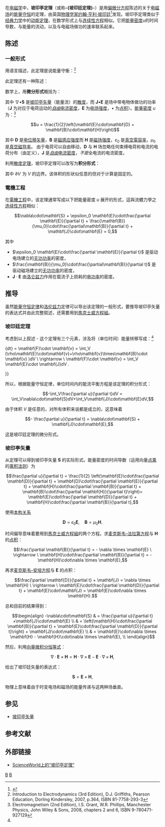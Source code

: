 {{NoteTA
|G1=物理學
|1=zh-hant:電機工程;zh-hans:电气工程
}}
在[[电磁学|电磁学]]中，'''坡印亭定理'''（或称'''-{坡印廷定理}-'''）是用[[偏微分方程|偏微分方程]]陈述的关于[[电磁场|电磁场]]的[[能量守恒|能量守恒]]的定理，由英国[[物理学家|物理学家]][[约翰·亨利·坡印廷|约翰·亨利·坡印廷]]<ref name="Poynting">{{cite journal
| author=Poynting, J. H.
| authorlink=John_Henry_Poynting
| year=1884
| journal=Philosophical Transactions of the Royal Society of London
| volume=175
| pages=343–361
| title=[[Wikisource:On_the_Transfer_of_Energy_in_the_Electromagnetic_Field|On the Transfer of Energy in the Electromagnetic Field]]
| doi=10.1098/rstl.1884.0016}}</ref>发现。坡印亭定理类似于[[经典力学|经典力学]]中的[[动能定理|动能定理]]，在数学形式上与[[连续性方程|连续性方程]]相似。它把[[能量密度|能量密度]]''u''的时间导数，与能量的流动，以及与电磁场做功的速率联系起来。

== 陈述 ==

===一般形式===
用语言描述，此定理是说能量守衡：<ref name="Electrodynamics 2007, p.364">Introduction to Electrodynamics (3rd Edition), D.J. Griffiths, Pearson Education, Dorling Kindersley, 2007, p.364, ISBN 81-7758-293-3</ref>
{{cquote|一个空间区域（单位体积内）中，能量传递速率等于在一电荷分布上做[[功|功]]的速率加上离开该区域的[[能量通量|能量通量]]。}}

此定理还有一种陈述：
{{cquote|单位时间内，一定体积中电磁场能量减少的速率，等于场力所做的功与单位时间向外的净通量的和。}}

数学上，用'''微分形式'''概括为：
{{Equation box 1
|indent =:
|equation = <math>-\frac{\partial u}{\partial t} = \nabla\cdot\mathbf{S}+\mathbf{J}_f\cdot\mathbf{E}</math>
|cellpadding
|border
|border colour = #50C878
|background colour = #ECFCF4}}

其中 ∇•'''S''' 是[[坡印亭矢量|坡印亭矢量]]（能量流）的[[散度|散度]]，而 '''J'''•'''E''' 是场中带电物体做功的功率（'''J''' 为对应于电荷运动的''[[磁化強度|自由]]''[[电流密度|电流密度]]，'''E''' 为[[电场强度|电场强度]]，• 为[[点积|点积]]）。[[能量密度|能量密度]] ''u'' 为：<ref>Electromagnetism (2nd Edition), I.S. Grant, W.R. Phillips, Manchester Physics, John Wiley & Sons, 2008, chapters 2 and 6, ISBN 9-780471-927129</ref>

:<math>u = \frac{1}{2}\left(\mathbf{E}\cdot\mathbf{D} + \mathbf{B}\cdot\mathbf{H}\right)</math>

其中 '''D''' 是[[電位移|电位移矢量]]，'''B''' 是[[磁感应强度|磁感应强度]]而 '''H''' 是[[磁场强度|磁场强度]]，''ε''<sub>0</sub> 是[[真空電容率|真空電容率]]，''μ''<sub>0</sub> 是[[真空磁导率|真空磁导率]]。<!-- Next sentence is emphasis, not repetition. --> 由于电荷可以自由移动，'''D''' 与 '''H''' 场忽略任何束缚电荷和电流的电荷分布（由定义），'''J''' 是''[[磁化強度|自由]]''[[电流密度|电流密度]]，''不是''全电流的电流密度。

利用[[散度定理|散度定理]]，坡印亭定理可以改写为'''积分形式'''：

{{Equation box 1
|indent =:
|equation = {{oiint
| preintegral = <math>-\frac{\partial}{\partial t} \int_V u dV=</math>
| intsubscpt = <math>\scriptstyle \partial V</math>
| integrand = <math>\mathbf{S}\cdot d\mathbf{A} + \int_V\mathbf{J}\cdot\mathbf{E}dV</math>
}}
|cellpadding= 6
|border
|border colour = #0073CF
|background colour=#F5FFFA}}

其中 <math>\partial V \!</math> 为 ''V'' 的边界。该体积的形状似任意的但对于计算是固定的。

=== 電機工程 ===

在[[電機工程|電機工程]]中，该定理通常写成以下把能量密度 ''u'' 展开的形式，這與流體力學之[[连续性方程|连续性方程]]相似：

:<math>
\nabla\cdot\mathbf{S} + 
\epsilon_0 \mathbf{E}\cdot\frac{\partial \mathbf{E}}{\partial t} + \frac{\mathbf{B}}{\mu_0}\cdot\frac{\partial\mathbf{B}}{\partial t} +
\mathbf{J}\cdot\mathbf{E} = 0,
</math>

其中

*<math>\epsilon_0 \mathbf{E}\cdot\frac{\partial \mathbf{E}}{\partial t}</math> 是驱动电场建立的[[电功率|无功功率]]的密度，
*<math>\frac{\mathbf{B}}{\mu_0}\cdot\frac{\partial\mathbf{B}}{\partial t}</math> 是驱动磁场建立的[[电功率|无功功率]]的密度，
*<math>\mathbf{J}\cdot\mathbf{E}</math> 由[[洛仑兹力|洛仑兹力]]作用在载流子上损耗的[[电功率|电功率]]的密度。

==推导==

虽然[[能量守恒定律|能量守恒定律]]和[[洛伦兹力|洛伦兹力]]定律可以导出该定理的一般形式，要推导坡印亭矢量的表达式并由此完整叙述，还需要用到[[馬克士威方程組|馬克士威方程組]]。

===坡印廷定理===

考虑到以上叙述 - 这个定理有三个元素，涉及将（单位时间）能量转移写成{{le|体积分|Volume integral}}：<ref name="Electrodynamics 2007, p.364"/>

{{ordered list
|1= 因为 ''u'' 是能量密度，对整个体积区域积分得到区域内储存的总能量 ''U''，再对时间求（偏）导数得到能量变化率：

:<math> U=\int_V u dV \ \rightarrow \ \frac{\partial U}{\partial t} = \frac{\partial}{\partial t} \int_V u dV = \int_V \frac{\partial u}{\partial t} dV .</math></li>

|2= 离开区域的能流为坡印亭矢量的[[曲面积分|曲面积分]]，使用[[高斯散度定理|散度定理]]可以将其写作：

:{{oiint
| preintegral = 
| intsubscpt = <math>\scriptstyle \partial V</math>
| integrand = <math>\mathbf{S}\cdot d\mathbf{A}=\int_V\nabla\cdot \mathbf{S} dV .</math>
}}

|3= 把某一电荷分布上的[[洛伦兹力|洛伦兹力]]密度 '''f''' 在整个体积上积分得到总受力 '''F''' 为

:<math> \mathbf{f} = \rho\mathbf{E}+\mathbf{J}\times\mathbf{B} \ \rightarrow \ \int_V \mathbf{f} dV = \mathbf{F} = \int_V (\rho\mathbf{E}+\mathbf{J}\times\mathbf{B} )dV ,</math>

其中 ''ρ'' 为该分布的[[電荷密度|電荷密度]]而 '''v''' 为其[[速度|速度]]。因为 <math> \mathbf{J} = \rho \mathbf{v}</math>，该力做功的速率为

:<math> \mathbf{F}\cdot\frac{d \mathbf{r}}{dt} = \mathbf{F}\cdot \mathbf{v} = \int_V (\rho\mathbf{E}\cdot\mathbf{v}+\rho\mathbf{v}\times\mathbf{B}\cdot \mathbf{v} )dV \ \rightarrow \ \mathbf{F}\cdot \mathbf{v} = \int_V \mathbf{E}\cdot \mathbf{J}dV .</math></li>
}}

所以，根据能量守恒定律，单位时间内的能流平衡方程是该定理的积分形式：

:<math>-\int_V\frac{\partial u}{\partial t}dV = \int_V\nabla\cdot\mathbf{S}dV+\int_V\mathbf{J}\cdot\mathbf{E}dV,</math>

由于体积 ''V'' 是任意的，对所有体积来说都是成立的，这意味着

:<math>- \frac{\partial u}{\partial t} = \nabla\cdot\mathbf{S} + \mathbf{J}\cdot\mathbf{E},</math>

这是坡印廷定理的微分形式。

===坡印亭矢量===
<!--please leave the derivation here, don't move/delete, it follows streight from the above-->
{{main|坡印亭矢量}}

从定理可以得到坡印亭矢量 '''S''' 的实际形式。能量密度的时间导数（运用向量[[数量积|点乘]]的[[乘积法则|乘积法则]]）为

:<math> \frac{\partial u}{\partial t} = \frac{1}{2}
\left(\mathbf{E}\cdot\frac{\partial \mathbf{D}}{\partial t} 
+ \mathbf{D}\cdot\frac{\partial \mathbf{E}}{\partial t}
+ \mathbf{H}\cdot\frac{\partial \mathbf{B}}{\partial t}
+ \mathbf{B}\cdot\frac{\partial \mathbf{H}}{\partial t}\right)= 
\mathbf{E}\cdot\frac{\partial \mathbf{D}}{\partial t} 
+ \mathbf{H}\cdot\frac{\partial \mathbf{B}}{\partial t},
</math>

使用[[麦克斯韦方程组#本構關係|本构关系]]{{what|reason=There is something wrong here. These are the constitutive relation for empty space. If there is no medium but the vacuum, why are we being so careful to write out E versus D, and H versus B, and carefully point out that J_f is only the free current, in all of the discussions above?|date=May 2015}}

:<math>\mathbf{D} = \epsilon_0 \mathbf{E},\quad \mathbf{B} = \mu_0 \mathbf{H}. </math>

时间偏导意味着要用到[[馬克士威方程組|馬克士威方程組]]的两个方程。求[[法拉第电磁感应定律|麦克斯韦–法拉第方程]]与 '''H''' 的[[数量积|点积]]：

:<math>\frac{\partial \mathbf{B}}{\partial t} = - \nabla \times \mathbf{E} \ \rightarrow \ \mathbf{H}\cdot\frac{\partial \mathbf{B}}{\partial t} = - \mathbf{H}\cdot\nabla \times \mathbf{E},</math>

再求[[安培定律|麦克斯韦–安培方程]]与 '''E''' 的点积：

:<math>\frac{\partial \mathbf{D}}{\partial t} + \mathbf{J} = \nabla \times \mathbf{H} \ \rightarrow \ \mathbf{E}\cdot\frac{\partial \mathbf{D}}{\partial t} + \mathbf{E}\cdot\mathbf{J} = \mathbf{E}\cdot\nabla \times \mathbf{H}.</math>

总和目前的结果得到：

:<math> \begin{align} 
-\nabla\cdot\mathbf{S} & = \frac{\partial u}{\partial t} +\mathbf{J}\cdot\mathbf{E} \\
& = \left(\mathbf{H}\cdot\frac{\partial \mathbf{B}}{\partial t} + \mathbf{E}\cdot\frac{\partial \mathbf{D}}{\partial t}\right) + \mathbf{J}\cdot\mathbf{E} \\ 
& = \mathbf{E}\cdot\nabla \times \mathbf{H} - \mathbf{H}\cdot\nabla \times \mathbf{E}, \\
\end{align}</math>

然后，利用[[向量恆等式列表|向量微积分恒等式]]：

:<math>\nabla \cdot\mathbf{E} \times \mathbf{H}=\mathbf{H}\cdot\nabla \times \mathbf{E} - \mathbf{E}\cdot\nabla \times \mathbf{H}, </math>

给出了坡印廷矢量的表达式：

:<math>\mathbf{S} =\mathbf{E} \times \mathbf{H} ,</math>

物理上意味着由于时变电场和磁场的能量传递与这两种场垂直。

==参见==

*[[坡印亭矢量|坡印亭矢量]]

==参考文献==

{{Reflist}}

==外部链接==
*[http://scienceworld.wolfram.com/physics/PoyntingTheorem.html ScienceWorld上的“坡印亭定理”] {{Wayback|url=http://scienceworld.wolfram.com/physics/PoyntingTheorem.html |date=20060506080623 }}

[[Category:电动力学|B]]
[[Category:物理定理|B]]

{{电磁学}}